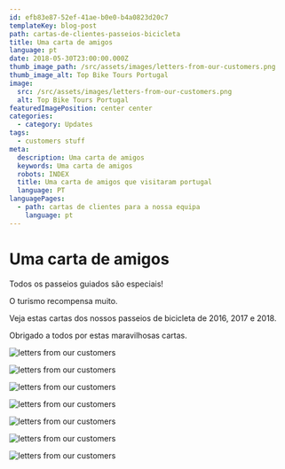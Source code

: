 ```yaml
---
id: efb83e87-52ef-41ae-b0e0-b4a0823d20c7
templateKey: blog-post
path: cartas-de-clientes-passeios-bicicleta
title: Uma carta de amigos
language: pt
date: 2018-05-30T23:00:00.000Z
thumb_image_path: /src/assets/images/letters-from-our-customers.png
thumb_image_alt: Top Bike Tours Portugal
image:
  src: /src/assets/images/letters-from-our-customers.png
  alt: Top Bike Tours Portugal
featuredImagePosition: center center
categories:
  - category: Updates
tags:
  - customers stuff
meta:
  description: Uma carta de amigos
  keywords: Uma carta de amigos
  robots: INDEX
  title: Uma carta de amigos que visitaram portugal
  language: PT
languagePages:
  - path: cartas de clientes para a nossa equipa
    language: pt
---
```


# Uma carta de amigos

Todos os passeios guiados são especiais!

O turismo recompensa muito.

Veja estas cartas dos nossos passeios de bicicleta de 2016, 2017 e 2018.

Obrigado a todos por estas maravilhosas cartas.

![letters from our customers](/src/assets/images/letters-from-our-customers7.png 'letters from our customers')

![letters from our customers](/src/assets/images/letters-from-our-customers2.png 'letters from our customers')

![letters from our customers](/src/assets/images/letters-from-our-customers3.png 'letters from our customers')

![letters from our customers](/src/assets/images/letters-from-our-customers4.png 'letters from our customers')

![letters from our customers](/src/assets/images/letters-from-our-customers5.png 'letters from our customers')

![letters from our customers](/src/assets/images/letters-from-our-customers6.png 'letters from our customers')

![letters from our customers](/src/assets/images/letters-from-our-customers7.png 'letters from our customers')
